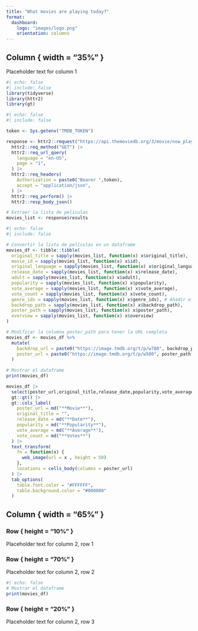 ```yaml
---
title: "What movies are playing today?"
format:
  dashboard:
    logo: "images/logo.png"
    orientation: columns
---
```


## Column { width = "35%" }

Placeholder text for column 1

```r
#| echo: false
#| include: false
library(tidyverse)
library(httr2)
library(gt)
```

```r
#| echo: false
#| include: false

token <- Sys.getenv("TMDB_TOKEN")

response <- httr2::request("https://api.themoviedb.org/3/movie/now_playing") |> 
  httr2::req_method("GET") |> 
  httr2::req_url_query(
    language = "en-US",
    page = "1",
  ) |> 
  httr2::req_headers(
    Authorization = paste0("Bearer ",token),
    accept = "application/json",
  ) |> 
  httr2::req_perform() |>
  httr2::resp_body_json()

# Extraer la lista de películas
movies_list <- response$results
```

```r
#| echo: false
#| include: false

# Convertir la lista de películas en un dataframe
movies_df <- tibble::tibble(
  original_title = sapply(movies_list, function(x) x$original_title),
  movie_id = sapply(movies_list, function(x) x$id),
  original_language = sapply(movies_list, function(x) x$original_language),
  release_date = sapply(movies_list, function(x) x$release_date),
  adult = sapply(movies_list, function(x) x$adult),
  popularity = sapply(movies_list, function(x) x$popularity),
  vote_average = sapply(movies_list, function(x) x$vote_average),
  vote_count = sapply(movies_list, function(x) x$vote_count),
  genre_ids = sapply(movies_list, function(x) x$genre_ids), # Añadir el campo genre_ids
  backdrop_path = sapply(movies_list, function(x) x$backdrop_path),
  poster_path = sapply(movies_list, function(x) x$poster_path),
  overview = sapply(movies_list, function(x) x$overview)
)

# Modificar la columna poster_path para tener la URL completa
movies_df <- movies_df %>%
  mutate(
    backdrop_url = paste0("https://image.tmdb.org/t/p/w780", backdrop_path),
    poster_url = paste0("https://image.tmdb.org/t/p/w500", poster_path)
  )
         
# Mostrar el dataframe
print(movies_df)
```

```r
movies_df |>
  select(poster_url,original_title,release_date,popularity,vote_average,vote_count) |>
  gt::gt() |>
  gt::cols_label(
    poster_url = md("**Movie**"),
    original_title = "",
    release_date = md("**Date**"),
    popularity = md("**Popularity**"),
    vote_average = md("**Average**"),
    vote_count = md("**Votes**")
  ) |>
  text_transform(
    fn = function(x) {
      web_image(url = x , height = 50)
    },
    locations = cells_body(columns = poster_url)
  ) |>
  tab_options(
    table.font.color = "#FFFFFF",
    table.background.color = "#000000"
  )
```


## Column { width = "65%" }

### Row { height = "10%" }

Placeholder text for column 2, row 1

### Row { height = "70%" }

Placeholder text for column 2, row 2
```r
#| echo: false
# Mostrar el dataframe
print(movies_df)
```


### Row { height = "20%" }

Placeholder text for column 2, row 3